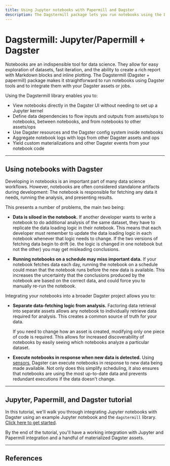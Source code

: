 ```yaml
---
title: Using Jupyter notebooks with Papermill and Dagster
description: The Dagstermill package lets you run notebooks using the Dagster tools and integrate them into your data pipelines.
---
```


# Dagstermill: Jupyter/Papermill + Dagster

Notebooks are an indispensible tool for data science. They allow for easy exploration of datasets, fast iteration, and the ability to create a rich report with Markdown blocks and inline plotting. The Dagstermill (Dagster + papermill) package makes it straightforward to run notebooks using Dagster tools and to integrate them with your Dagster assets or jobs.

Using the Dagstermill library enables you to:

- View notebooks directly in the Dagster UI without needing to set up a Jupyter kernel
- Define data dependencies to flow inputs and outputs from assets/ops to notebooks, between notebooks, and from notebooks to other assets/ops
- Use Dagster resources and the Dagster config system inside notebooks
- Aggregate notebook logs with logs from other Dagster assets and ops
- Yield custom materializations and other Dagster events from your notebook code

<!-- Our goal is to make it unnecessary to go through a tedious "productionization" process where code developed in notebooks must be translated into some other (less readable and interpretable) format in order to be integrated into production workflows. Instead, we can use notebooks as assets or ops directly, with minimal changes to notebook code that still allow for standalone execution of the notebook. -->

---

## Using notebooks with Dagster

Developing in notebooks is an important part of many data science workflows. However, notebooks are often considered standalone artifacts during development: The notebook is responsible for fetching any data it needs, running the analysis, and presenting results.

This presents a number of problems, the main two being:

- **Data is siloed in the notebook.** If another developer wants to write a notebook to do additional analysis of the same dataset, they have to replicate the data loading logic in their notebook. This means that each developer must remember to update the data loading logic in each notebook whenever that logic needs to change. If the two versions of fetching data begin to drift (ie. the logic is changed in one notebook but not the other) you may get misleading conclusions.

- **Running notebooks on a schedule may miss important data.** If your notebook fetches data each day, running the notebook on a schedule could mean that the notebook runs before the new data is available. This increases the uncertainty that the conclusions produced by the notebook are based on the correct data, and could force you to manually re-run the notebook.

Integrating your notebooks into a broader Dagster project allows you to:

- **Separate data-fetching logic from analysis.** Factoring data retrieval into separate assets allows any notebook to individually retrieve data required for analysis. This creates a common source of truth for your data.

  If you need to change how an asset is created, modifying only one piece of code is required. This allows for increased discoverability of notebooks by easily seeing which notebooks analyze a particular dataset.

- **Execute notebooks in response when new data is detected.** Using [sensors](/concepts/partitions-schedules-sensors/sensors), Dagster can execute notebooks in response to new data being made available. Not only does this simplify scheduling, it also ensures that notebooks are using the most up-to-date data and prevents redundant executions if the data doesn't change.

---

## Jupyter, Papermill, and Dagster tutorial

In this tutorial, we'll walk you through integrating Jupyter notebooks with Dagster using an example Jupyter notebook and the `dagstermill` library. [Click here to get started](/integrations/dagstermill/using-notebooks-with-dagster).

By the end of the tutorial, you'll have a working integration with Jupyter and Papermill integration and a handful of materialized Dagster assets.

---

## References

<ArticleList>
  <ArticleListItem
    title="Dagstermill integration reference"
    href="/integrations/dagstermill/reference"
  ></ArticleListItem>
  <ArticleListItem
    title="dagstermill API reference"
    href="/\_apidocs/libraries/dagstermill"
  ></ArticleListItem>
</ArticleList>

